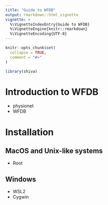 ```yaml
---
title: "Guide to WFDB"
output: rmarkdown::html_vignette
vignette: >
  %\VignetteIndexEntry{Guide to WFDB}
  %\VignetteEngine{knitr::rmarkdown}
  %\VignetteEncoding{UTF-8}
---
```


```r
knitr::opts_chunk$set(
  collapse = TRUE,
  comment = "#>"
)
```

```r
library(shiva)
```

# Introduction to WFDB

- physionet
- WFDB

# Installation

## MacOS and Unix-like systems

- Root

## Windows

- WSL2
- Cygwin

